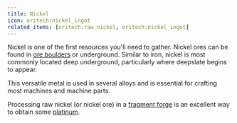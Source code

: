 ```yaml
---
title: Nickel
icon: oritech:nickel_ingot
related_items: [oritech:raw_nickel, oritech:nickel_ingot]
---
```


Nickel is one of the first resources you'll need to gather. Nickel ores can be found in [ore boulders](../resources/ore_boulder) or underground.
Similar to iron, nickel is most commonly located deep underground, particularly where deepslate begins to appear.

This versatile metal is used in several alloys and is essential for crafting most machines and machine parts.

Processing raw nickel (or nickel ore) in a [fragment forge](../processing/fragment_forge) is an
excellent way to obtain some [platinum](../resources/platinum).
